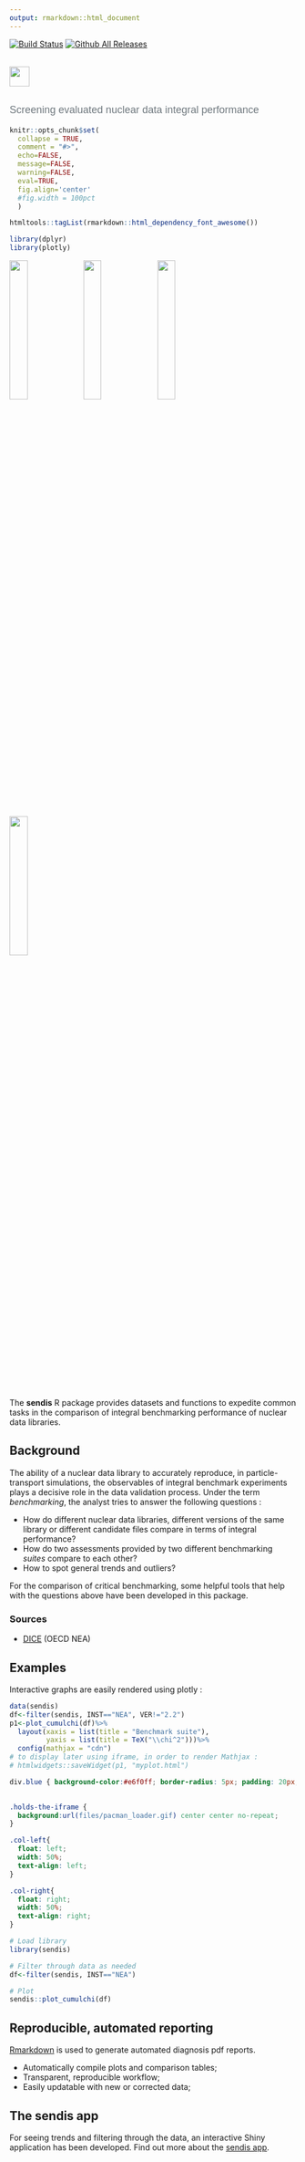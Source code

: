 ```yaml
---
output: rmarkdown::html_document 
---
```


[![Build Status](https://travis-ci.org/fmichelsendis/sendis.svg?branch=master)](https://travis-ci.org/fmichelsendis/sendis)
[![Github All Releases](https://img.shields.io/github/downloads/fmichelsendis/sendis/total.svg)]()
 
<br>
<img src="man/figures/sendis.png" align="left" height = 35/> 

<br><br>  

<p style="color:#70797f;font-weight:100; font-size: large;
font-family:Helvetica"> Screening evaluated nuclear data integral performance </p>


<link rel="stylesheet" href="https://use.fontawesome.com/releases/v5.6.3/css/all.css" integrity="sha384-UHRtZLI+pbxtHCWp1t77Bi1L4ZtiqrqD80Kn4Z8NTSRyMA2Fd33n5dQ8lWUE00s/" crossorigin="anonymous">



```r
knitr::opts_chunk$set(
  collapse = TRUE,
  comment = "#>", 
  echo=FALSE, 
  message=FALSE, 
  warning=FALSE, 
  eval=TRUE,
  fig.align='center'
  #fig.width = 100pct
  ) 

htmltools::tagList(rmarkdown::html_dependency_font_awesome())

library(dplyr)
library(plotly) 

```

<img src="man/figures/plot1.png" align="center" width="25%">
<img src="man/figures/plot2.png" align="center" width="25%">
<img src="man/figures/plot3.png" align="center" width="25%">
<img src="man/figures/plot4.png" align="center" width="25%"> 

<br>

The **sendis** R package provides datasets and functions to expedite common tasks in the comparison of integral benchmarking performance of nuclear data libraries.

## Background

The ability of a nuclear data library to accurately reproduce, in particle-transport simulations, the observables of integral benchmark experiments plays a decisive role in the data validation process. Under the term *benchmarking*, the analyst tries to answer the following questions : 

* How do different nuclear data libraries, different versions of the same library or different candidate files compare in terms of integral performance? 
* How do two assessments provided by two different benchmarking *suites* compare to each other?
* How to spot general trends and outliers? 

For the comparison of critical benchmarking, some helpful tools that help with the questions above have been developed in this package.  

### Sources 


* [DICE](https://www.oecd-nea.org/science/wpncs/icsbep/dice.html) (OECD NEA)
 
## Examples

Interactive graphs are easily rendered using plotly : 

```r

data(sendis) 
df<-filter(sendis, INST=="NEA", VER!="2.2")
p1<-plot_cumulchi(df)%>%
  layout(xaxis = list(title = "Benchmark suite"),
         yaxis = list(title = TeX("\\chi^2")))%>%
  config(mathjax = "cdn")
# to display later using iframe, in order to render Mathjax : 
# htmlwidgets::saveWidget(p1, "myplot.html")

```
 

```css
 
div.blue { background-color:#e6f0ff; border-radius: 5px; padding: 20px;}
 

.holds-the-iframe {
  background:url(files/pacman_loader.gif) center center no-repeat;
}

.col-left{
  float: left;
  width: 50%;
  text-align: left;
}

.col-right{
  float: right;
  width: 50%;
  text-align: right;
} 

```
 
```r
# Load library
library(sendis)

# Filter through data as needed 
df<-filter(sendis, INST=="NEA")

# Plot
sendis::plot_cumulchi(df)
```
  
 
## Reproducible, automated reporting 
 
[Rmarkdown](https://rmarkdown.rstudio.com/) is used to generate automated diagnosis pdf reports. 

  * Automatically compile plots and comparison tables;
  * Transparent, reproducible workflow;
  * Easily updatable with new or corrected data; 

[<span style="font-size: 30px; color: #ffad33;">
  <i class="fa fa-arrow-alt-circle-right"></i>
</span>](files/Report.pdf)


## The sendis app 

For seeing trends and filtering through the data, an interactive Shiny application has been developed. Find out more about the [sendis app](files/Sendis.zip).  
 







